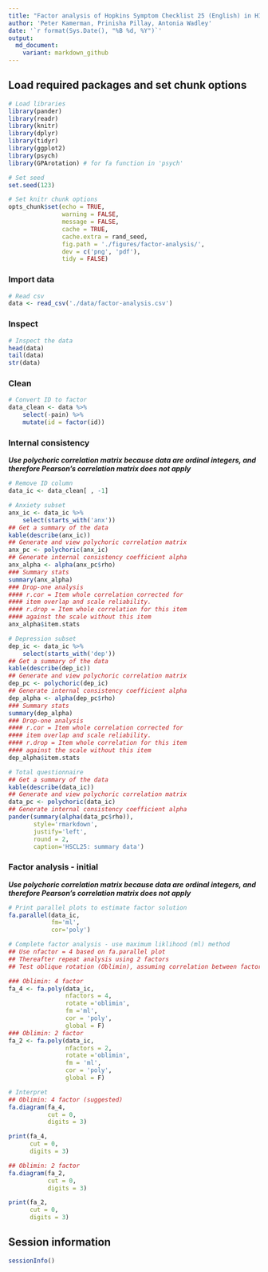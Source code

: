 ```yaml
---
title: "Factor analysis of Hopkins Symptom Checklist 25 (English) in HIV-infected individuals who are not first-language English speakers"
author: 'Peter Kamerman, Prinisha Pillay, Antonia Wadley' 
date: '`r format(Sys.Date(), "%B %d, %Y")`'
output: 
  md_document:
    variant: markdown_github
---
```


## Load required packages and set chunk options
```r
# Load libraries
library(pander)
library(readr)
library(knitr)
library(dplyr)
library(tidyr)
library(ggplot2)
library(psych)
library(GPArotation) # for fa function in 'psych'

# Set seed
set.seed(123)

# Set knitr chunk options
opts_chunk$set(echo = TRUE,
               warning = FALSE,
               message = FALSE,
               cache = TRUE,
               cache.extra = rand_seed,
               fig.path = './figures/factor-analysis/',
               dev = c('png', 'pdf'),
               tidy = FALSE)
```

### Import data
```r
# Read csv
data <- read_csv('./data/factor-analysis.csv')
```

### Inspect
```r
# Inspect the data
head(data)
tail(data)
str(data)
```

### Clean
```r
# Convert ID to factor
data_clean <- data %>%
    select(-pain) %>%
    mutate(id = factor(id))
```

### Internal consistency
_**Use polychoric correlation matrix because data are ordinal integers, and therefore Pearson's correlation matrix does not apply**_
```r
# Remove ID column
data_ic <- data_clean[ , -1]

# Anxiety subset
anx_ic <- data_ic %>%
    select(starts_with('anx'))
## Get a summary of the data
kable(describe(anx_ic))
## Generate and view polychoric correlation matrix
anx_pc <- polychoric(anx_ic)
## Generate internal consistency coefficient alpha
anx_alpha <- alpha(anx_pc$rho)
### Summary stats
summary(anx_alpha)
### Drop-one analysis
#### r.cor = Item whole correlation corrected for 
#### item overlap and scale reliability.
#### r.drop = Item whole correlation for this item 
#### against the scale without this item
anx_alpha$item.stats

# Depression subset
dep_ic <- data_ic %>%
    select(starts_with('dep'))
## Get a summary of the data
kable(describe(dep_ic))
## Generate and view polychoric correlation matrix
dep_pc <- polychoric(dep_ic)
## Generate internal consistency coefficient alpha
dep_alpha <- alpha(dep_pc$rho)
### Summary stats
summary(dep_alpha)
### Drop-one analysis
#### r.cor = Item whole correlation corrected for 
#### item overlap and scale reliability.
#### r.drop = Item whole correlation for this item 
#### against the scale without this item
dep_alpha$item.stats

# Total questionnaire
## Get a summary of the data
kable(describe(data_ic))
## Generate and view polychoric correlation matrix
data_pc <- polychoric(data_ic)
## Generate internal consistency coefficient alpha
pander(summary(alpha(data_pc$rho)), 
       style='rmarkdown', 
       justify='left', 
       round = 2, 
       caption='HSCL25: summary data')
```

### Factor analysis - initial
_**Use polychoric correlation matrix because data are ordinal integers, and therefore Pearson's correlation matrix does not apply**_
```r
# Print parallel plots to estimate factor solution
fa.parallel(data_ic,
            fm='ml',
            cor='poly')

# Complete factor analysis - use maximum liklihood (ml) method
## Use nfactor = 4 based on fa.parallel plot
## Thereafter repeat analysis using 2 factors
## Test oblique rotation (Oblimin), assuming correlation between factors

### Oblimin: 4 factor
fa_4 <- fa.poly(data_ic,
                nfactors = 4,
                rotate ='oblimin',
                fm ='ml',
                cor = 'poly',
                global = F)
### Oblimin: 2 factor
fa_2 <- fa.poly(data_ic,
                nfactors = 2, 
                rotate ='oblimin',
                fm = 'ml',
                cor = 'poly',
                global = F)

# Interpret
## Oblimin: 4 factor (suggested)
fa.diagram(fa_4,
           cut = 0,
           digits = 3)

print(fa_4, 
      cut = 0,
      digits = 3)

## Oblimin: 2 factor
fa.diagram(fa_2, 
           cut = 0,
           digits = 3)

print(fa_2,
      cut = 0,
      digits = 3)
```
## Session information
```r
sessionInfo()
```




